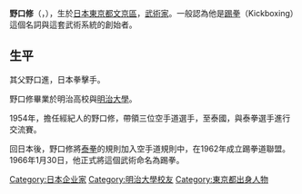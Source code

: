 {{unreferenced|time=2019-02-22}}
'''野口修'''（{{jpn|j=野口 修|kn=のぐち おさむ}}，{{bd|1934年|1月24日|2016年|3月}}），生於[[日本|日本]][[東京都|東京都]][[文京區|文京區]]，[[武術家|武術家]]。一般認為他是[[踢拳|踢拳]]（Kickboxing）這個名詞與這套武術系統的創始者。
==生平==
其父野口進，日本拳擊手。

野口修畢業於明治高校與[[明治大學|明治大學]]。

1954年，擔任經紀人的野口修，帶領三位空手道選手，至泰國，與泰拳選手進行交流賽。

回日本後，野口修將[[泰拳|泰拳]]的規則加入空手道規則中，在1962年成立踢拳道聯盟。1966年1月30日，他正式將這個武術命名為踢拳。

{{DEFAULTSORT:Noguchi Osamu}}
[[Category:日本企业家|Category:日本企业家]]
[[Category:明治大學校友|Category:明治大學校友]]
[[Category:東京都出身人物|Category:東京都出身人物]]